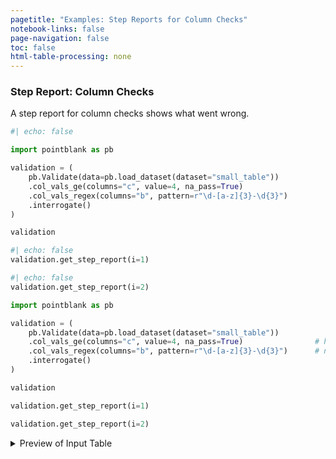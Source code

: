 ```yaml
---
pagetitle: "Examples: Step Reports for Column Checks"
notebook-links: false
page-navigation: false
toc: false
html-table-processing: none
---
```


### Step Report: Column Checks

A step report for column checks shows what went wrong.

```python
#| echo: false

import pointblank as pb

validation = (
    pb.Validate(data=pb.load_dataset(dataset="small_table"))
    .col_vals_ge(columns="c", value=4, na_pass=True)
    .col_vals_regex(columns="b", pattern=r"\d-[a-z]{3}-\d{3}")
    .interrogate()
)

validation
```

```python
#| echo: false
validation.get_step_report(i=1)
```

```python
#| echo: false
validation.get_step_report(i=2)
```

```python
import pointblank as pb

validation = (
    pb.Validate(data=pb.load_dataset(dataset="small_table"))
    .col_vals_ge(columns="c", value=4, na_pass=True)                # has failing test units
    .col_vals_regex(columns="b", pattern=r"\d-[a-z]{3}-\d{3}")      # no failing test units
    .interrogate()
)

validation
```

```python
validation.get_step_report(i=1)
```

```python
validation.get_step_report(i=2)
```

<details>
<summary>Preview of Input Table</summary>

```python
# | echo: false
pb.preview(pb.load_dataset(dataset="small_table"), n_head=20, n_tail=20)
```

</details>
